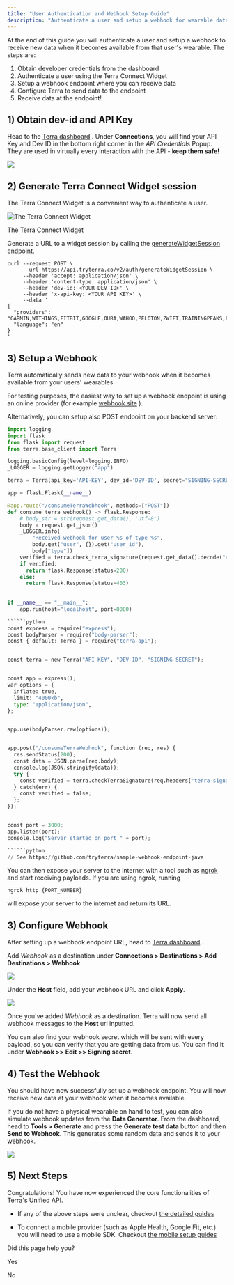 ```yaml
---
title: "User Authentication and Webhook Setup Guide"
description: "Authenticate a user and setup a webhook for wearable data"
---
```

At the end of this guide you will authenticate a user and setup a webhook to receive new data when it becomes available from that user's wearable. The steps are:

1.  Obtain developer credentials from the dashboard
2.  Authenticate a user using the Terra Connect Widget
3.  Setup a webhook endpoint where you can receive data
4.  Configure Terra to send data to the endpoint
5.  Receive data at the endpoint!

## 1) Obtain dev-id and API Key

Head to the [Terra dashboard](https://dashboard.tryterra.co)
. Under **Connections**, you will find your API Key and Dev ID in the bottom right corner in the _API Credentials_ Popup. They are used in virtually every interaction with the API - **keep them safe!**

![](https://files.readme.io/88cadbf-image.png)

## 2) Generate Terra Connect Widget session

The Terra Connect Widget is a convenient way to authenticate a user.

![The Terra Connect Widget](https://files.readme.io/e51ec9e-image.png)

The Terra Connect Widget

Generate a URL to a widget session by calling the [generateWidgetSession](/reference/generate-widget-session)
 endpoint.

```curl
curl --request POST \
     --url https://api.tryterra.co/v2/auth/generateWidgetSession \
     --header 'accept: application/json' \
     --header 'content-type: application/json' \
     --header 'dev-id: <YOUR DEV ID>' \
     --header 'x-api-key: <YOUR API KEY>' \
     --data '
{
  "providers": "GARMIN,WITHINGS,FITBIT,GOOGLE,OURA,WAHOO,PELOTON,ZWIFT,TRAININGPEAKS,FREESTYLELIBRE,DEXCOM,COROS,HUAWEI,OMRON,RENPHO,POLAR,SUUNTO,EIGHT,APPLE,CONCEPT2,WHOOP,IFIT,TEMPO,CRONOMETER,FATSECRET,NUTRACHECK,UNDERARMOUR",
  "language": "en"
}
'

```

## 3) Setup a Webhook

Terra automatically sends new data to your webhook when it becomes available from your users' wearables.

For testing purposes, the easiest way to set up a webhook endpoint is using an online provider (for example [webhook.site](https://webhook.site)
).

Alternatively, you can setup also POST endpoint on your backend server:

```python
import logging
import flask
from flask import request
from terra.base_client import Terra

logging.basicConfig(level=logging.INFO)
_LOGGER = logging.getLogger("app")

terra = Terra(api_key='API-KEY', dev_id='DEV-ID', secret="SIGNING-SECRET")

app = flask.Flask(__name__)

@app.route("/consumeTerraWebhook", methods=["POST"])
def consume_terra_webhook() -> flask.Response:
    # body_str = str(request.get_data(), 'utf-8')
    body = request.get_json()
    _LOGGER.info(
        "Received webhook for user %s of type %s",
        body.get("user", {}).get("user_id"),
        body["type"])
    verified = terra.check_terra_signature(request.get_data().decode("utf-8"), request.headers['terra-signature'])
    if verified:
      return flask.Response(status=200)
    else:
      return flask.Response(status=403)
    
    
if __name__ == "__main__":
    app.run(host="localhost", port=8080)

``````python
const express = require("express");
const bodyParser = require("body-parser");
const { default: Terra } = require("terra-api");


const terra = new Terra("API-KEY", "DEV-ID", "SIGNING-SECRET");


const app = express();
var options = {
  inflate: true,
  limit: "4000kb",
  type: "application/json",
};


app.use(bodyParser.raw(options));


app.post("/consumeTerraWebhook", function (req, res) {
  res.sendStatus(200);
  const data = JSON.parse(req.body);
  console.log(JSON.stringify(data));
  try {
    const verified = terra.checkTerraSignature(req.headers['terra-signature'], req.body);
  } catch(err) {
    const verified = false;
  };
});


const port = 3000;
app.listen(port);
console.log("Server started on port " + port);

``````python
// See https://github.com/tryterra/sample-webhook-endpoint-java

```

You can then expose your server to the internet with a tool such as [ngrok](https://ngrok.com/)
 and start receiving payloads. If you are using ngrok, running

`ngrok http {PORT_NUMBER}`

will expose your server to the internet and return its URL.

## 3) Configure Webhook

After setting up a webhook endpoint URL, head to [Terra dashboard](https://dashboard.tryterra.co/terraapi/customise)
.

Add _Webhook_ as a destination under **Connections > Destinations > Add Destinations > Webhook**

![](https://files.readme.io/7fa882b-Screenshot_2023-12-05_at_10.34.56.png)

Under the **Host** field, add your webhook URL and click **Apply**.

![](https://files.readme.io/d52ed9a-Screenshot_2023-12-05_at_10.38.30.png)

Once you've added _Webhook_ as a destination. Terra will now send all webhook messages to the **Host** url inputted.

You can also find your webhook secret which will be sent with every payload, so you can verify that you are getting data from us. You can find it under **Webhook >> Edit >> Signing secret**.

## 4) Test the Webhook

You should have now successfully set up a webhook endpoint. You will now receive new data at your webhook when it becomes available.

If you do not have a physical wearable on hand to test, you can also simulate webhook updates from the **Data Generator**. From the dashboard, head to **Tools > Generate** and press the **Generate test data** button and then **Send to Webhook**. This generates some random data and sends it to your webhook.

![](https://files.readme.io/cae6d1d-Screenshot_2023-12-05_at_10.11.42.png)

## 5) Next Steps

Congratulations! You have now experienced the core functionalities of Terra's Unified API.

*   If any of the above steps were unclear, checkout [the detailed guides](/docs/api-setup)
    
*   To connect a mobile provider (such as Apple Health, Google Fit, etc.) you will need to use a mobile SDK. Checkout [the mobile setup guides](/docs/mobile-setup)
    

Did this page help you?

Yes

No